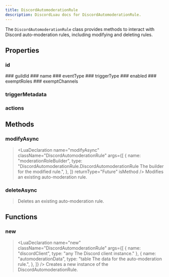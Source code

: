 ```yaml
---
title: DiscordAutomoderationRule
description: DiscordLuau docs for DiscordAutomoderationRule.
---
```


[//]: # "This file was automatically compiled through the Generator luau code under this repository"
[//]: # "if you want to edit the documentation of discord-luau, please write changes"
[//]: # "to the discord-luau repository itself, we extract the comments from discord-luau and translate"
[//]: # "them into markdown files that Nextra can interpret!"
[//]: # "----- DOCUMENT IMPORTS ----- "


[//]: # "----- DOCUMENT DESCRIPTION ----- "

The `DiscordAutomoderationRule` class provides methods to interact with Discord auto-moderation rules, including modifying and deleting rules.

[//]: # "----- DOCUMENT PROPERTIES ----- "

## Properties

### id

<LuaProperty name="DiscordAutomoderationRule.id" type="string" />
### guildId

<LuaProperty name="DiscordAutomoderationRule.guildId" type="sring" />
### name

<LuaProperty name="DiscordAutomoderationRule.name" type="string" />
### eventType

<LuaProperty name="DiscordAutomoderationRule.eventType" type="number" />
### triggerType

<LuaProperty name="DiscordAutomoderationRule.triggerType" type="number" />
### enabled

<LuaProperty name="DiscordAutomoderationRule.enabled" type="boolean" />
### exemptRoles

<LuaProperty name="DiscordAutomoderationRule.exemptRoles" type="{ string }" />
### exemptChannels

<LuaProperty
	name="DiscordAutomoderationRule.exemptChannels"
	type="{ string }"
/>
### triggerMetadata

<LuaProperty
	name="DiscordAutomoderationRule.triggerMetadata"
	type="TriggerMetadata"
/>
### actions

<LuaProperty name="DiscordAutomoderationRule.actions" type="Actions" />

[//]: # "----- DOCUMENT METHODS ----- "

## Methods

### modifyAsync

> <LuaDeclaration
> 	name="modifyAsync"
> 	className="DiscordAutomoderationRule"
> 	args={[
> 		{
> 			name: "moderationRoleBuilder",
> 			type: "DiscordAutomoderationRule.DiscordAutomoderationRule The builder for the modified rule.",
> 		},
> 	]}
> 	returnType="Future<CommandResponse>"
> 	isMethod
> />
> Modifies an existing auto-moderation rule.

### deleteAsync

> <LuaDeclaration
> 	name="deleteAsync"
> 	className="DiscordAutomoderationRule"
> 	args={[]}
> 	returnType="Future<CommandResponse>"
> 	isMethod
> />
> Deletes an existing auto-moderation rule.

[//]: # "----- DOCUMENT FUNCTIONS ----- "

## Functions

### new

> <LuaDeclaration
> 	name="new"
> 	className="DiscordAutomoderationRule"
> 	args={[
> 		{ name: "discordClient", type: "any The Discord client instance." },
> 		{
> 			name: "automoderationData",
> 			type: "table The data for the auto-moderation rule.",
> 		},
> 	]}
> />
> Creates a new instance of the DiscordAutomoderationRule.
